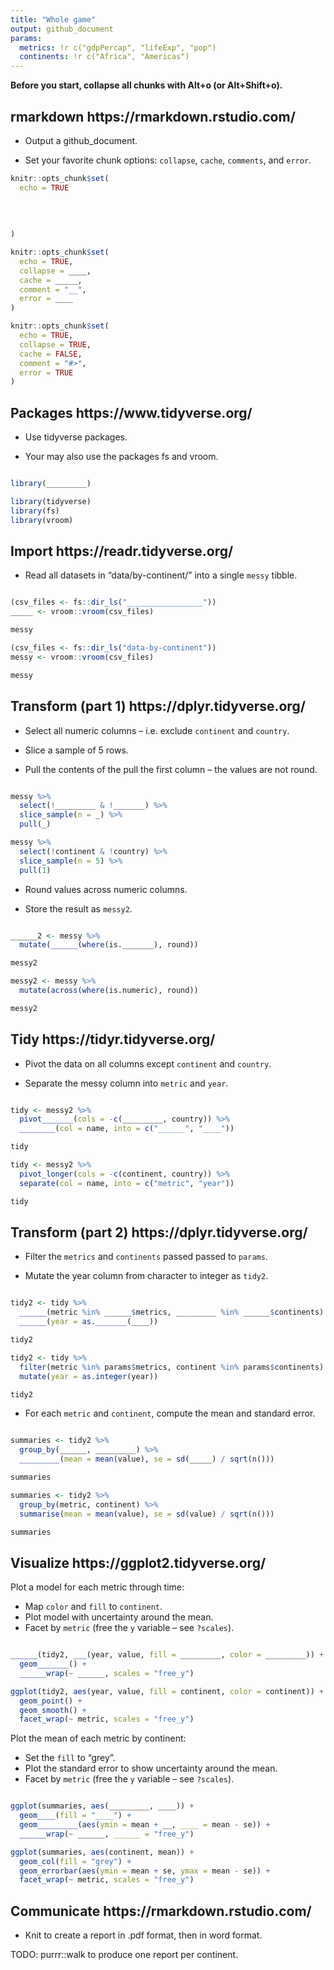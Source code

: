 ```yaml
---
title: "Whole game"
output: github_document
params:
  metrics: !r c("gdpPercap", "lifeExp", "pop")
  continents: !r c("Africa", "Americas")
---
```


**Before you start, collapse all chunks with Alt+o (or Alt+Shift+o).**

## rmarkdown https://rmarkdown.rstudio.com/

* Output a github_document.

* Set your favorite chunk options: `collapse`, `cache`, `comments`, and `error`.

```r
knitr::opts_chunk$set(
  echo = TRUE
  
  
  
  
)
```

```r
knitr::opts_chunk$set(
  echo = TRUE, 
  collapse = ____, 
  cache = _____, 
  comment = "__",
  error = ____
)
```

```r
knitr::opts_chunk$set(
  echo = TRUE, 
  collapse = TRUE, 
  cache = FALSE, 
  comment = "#>",
  error = TRUE
)
```




## Packages https://www.tidyverse.org/

* Use tidyverse packages. 

* Your may also use the packages fs and vroom.

```r

```

```r
library(_________)
```

```r
library(tidyverse)
library(fs)
library(vroom)
```



## Import https://readr.tidyverse.org/

* Read all datasets in "data/by-continent/" into a single `messy` tibble.

```r




```

```r
(csv_files <- fs::dir_ls("_________________"))
_____ <- vroom::vroom(csv_files)

messy
```

```r
(csv_files <- fs::dir_ls("data-by-continent"))
messy <- vroom::vroom(csv_files)

messy
```

## Transform (part 1) https://dplyr.tidyverse.org/

* Select all numeric columns -- i.e. exclude `continent` and `country`.

* Slice a sample of 5 rows.

* Pull the contents of the pull the first column -- the values are not round.

```r




```

```r
messy %>% 
  select(!_________ & !_______) %>% 
  slice_sample(n = _) %>% 
  pull(_)
```

```r
messy %>% 
  select(!continent & !country) %>% 
  slice_sample(n = 5) %>% 
  pull(1)
```

* Round values across numeric columns.

* Store the result as `messy2`.

```r



```

```r
______2 <- messy %>% 
  mutate(______(where(is._______), round))

messy2
```

```r
messy2 <- messy %>% 
  mutate(across(where(is.numeric), round))

messy2
```



## Tidy https://tidyr.tidyverse.org/

* Pivot the data on all columns except `continent` and `country`.

* Separate the messy column into `metric` and `year`.

```r





```

```r
tidy <- messy2 %>% 
  pivot_______(cols = -c(_________, country)) %>% 
  ________(col = name, into = c("______", "____"))

tidy
```

```r
tidy <- messy2 %>% 
  pivot_longer(cols = -c(continent, country)) %>% 
  separate(col = name, into = c("metric", "year"))

tidy
```

## Transform (part 2) https://dplyr.tidyverse.org/

* Filter the `metrics` and `continents` passed passed to `params`.

* Mutate the year column from character to integer as `tidy2`.

```r




```

```r
tidy2 <- tidy %>% 
  ______(metric %in% ______$metrics, _________ %in% ______$continents) %>% 
  ______(year = as._______(____))

tidy2
```

```r
tidy2 <- tidy %>% 
  filter(metric %in% params$metrics, continent %in% params$continents) %>% 
  mutate(year = as.integer(year))

tidy2
```


* For each `metric` and `continent`, compute the mean and standard error.

```r





```

```r
summaries <- tidy2 %>% 
  group_by(______, _________) %>% 
  _________(mean = mean(value), se = sd(_____) / sqrt(n()))

summaries
```

```r
summaries <- tidy2 %>% 
  group_by(metric, continent) %>% 
  summarise(mean = mean(value), se = sd(value) / sqrt(n()))

summaries
```



## Visualize https://ggplot2.tidyverse.org/

Plot a model for each metric through time:

* Map `color` and `fill` to `continent`.
* Plot model with uncertainty around the mean.
* Facet by `metric` (free the `y` variable -- see `?scales`).

```r



```

```r
______(tidy2, ___(year, value, fill = _________, color = _________)) +
  geom_______() +
  ______wrap(~ ______, scales = "free_y")
```

```r
ggplot(tidy2, aes(year, value, fill = continent, color = continent)) +
  geom_point() +
  geom_smooth() +
  facet_wrap(~ metric, scales = "free_y")
```

Plot the mean of each metric by continent:

* Set the `fill` to "grey".
* Plot the standard error to show uncertainty around the mean.
* Facet by `metric` (free the `y` variable -- see `?scales`).

```r




```

```r
ggplot(summaries, aes(_________, ____)) +
  geom____(fill = "____") +
  geom_________(aes(ymin = mean + __, ____ = mean - se)) +
  ______wrap(~ ______, ______ = "free_y")
```

```r
ggplot(summaries, aes(continent, mean)) +
  geom_col(fill = "grey") +
  geom_errorbar(aes(ymin = mean + se, ymax = mean - se)) +
  facet_wrap(~ metric, scales = "free_y")
```

## Communicate https://rmarkdown.rstudio.com/

* Knit to create a report in .pdf format, then in word format.

TODO: purrr::walk to produce one report per continent.

